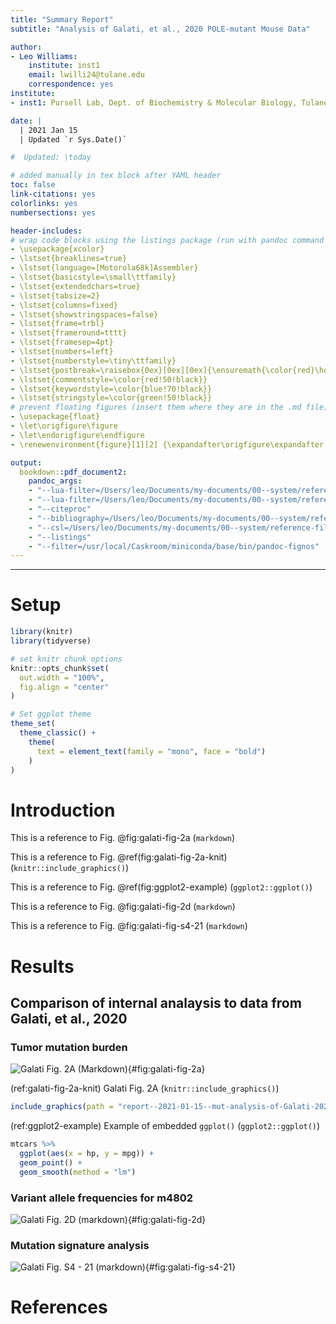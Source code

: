 ```yaml
---
title: "Summary Report"
subtitle: "Analysis of Galati, et al., 2020 POLE-mutant Mouse Data"

author:
- Leo Williams:
    institute: inst1
    email: lwilli24@tulane.edu
    correspondence: yes
institute:
- inst1: Pursell Lab, Dept. of Biochemistry & Molecular Biology, Tulane University School of Medicine, New Orleans, LA, USA

date: |
  | 2021 Jan 15
  | Updated `r Sys.Date()`

#  Updated: \today

# added manually in tex block after YAML header
toc: false
link-citations: yes
colorlinks: yes
numbersections: yes

header-includes:
# wrap code blocks using the listings package (run with pandoc command that includes `--listings` command). looks cleaner. but makes highlighting mistakes, e.g. mistakes any '#' symbol as the start of a comment
- \usepackage{xcolor}
- \lstset{breaklines=true}
- \lstset{language=[Motorola68k]Assembler}
- \lstset{basicstyle=\small\ttfamily}
- \lstset{extendedchars=true}
- \lstset{tabsize=2}
- \lstset{columns=fixed}
- \lstset{showstringspaces=false}
- \lstset{frame=trbl}
- \lstset{frameround=tttt}
- \lstset{framesep=4pt}
- \lstset{numbers=left}
- \lstset{numberstyle=\tiny\ttfamily}
- \lstset{postbreak=\raisebox{0ex}[0ex][0ex]{\ensuremath{\color{red}\hookrightarrow\space}}}
- \lstset{commentstyle=\color{red!50!black}}
- \lstset{keywordstyle=\color{blue!70!black}}
- \lstset{stringstyle=\color{green!50!black}}
# prevent floating figures (insert them where they are in the .md file)
- \usepackage{float}
- \let\origfigure\figure
- \let\endorigfigure\endfigure
- \renewenvironment{figure}[1][2] {\expandafter\origfigure\expandafter[H]}{\endorigfigure}

output:
  bookdown::pdf_document2:
    pandoc_args:
    - "--lua-filter=/Users/leo/Documents/my-documents/00--system/reference-files/scholarly-metadata.lua"
    - "--lua-filter=/Users/leo/Documents/my-documents/00--system/reference-files/author-info-blocks.lua"
    - "--citeproc"
    - "--bibliography=/Users/leo/Documents/my-documents/00--system/reference-files/my-Zotero-library.bib"
    - "--csl=/Users/leo/Documents/my-documents/00--system/reference-files/ieee.csl"
    - "--listings"
    - "--filter=/usr/local/Caskroom/miniconda/base/bin/pandoc-fignos"
---
```


------------------------------------------------------------------------

```{=tex}
\setcounter{tocdepth}{4}
\tableofcontents
\listoffigures
\listoftables
\newpage
```

\twocolumn

# Setup

```r
library(knitr)
library(tidyverse)

# set knitr chunk options
knitr::opts_chunk$set(
  out.width = "100%",
  fig.align = "center"
)

# Set ggplot theme
theme_set(
  theme_classic() +
    theme(
      text = element_text(family = "mono", face = "bold")
    )
)
```

# Introduction

This is a reference to Fig. @fig:galati-fig-2a (`markdown`)

This is a reference to Fig. \@ref(fig:galati-fig-2a-knit) (`knitr::include_graphics()`)

This is a reference to Fig. \@ref(fig:ggplot2-example) (`ggplot2::ggplot()`)

This is a reference to Fig. @fig:galati-fig-2d (`markdown`)

This is a reference to Fig. @fig:galati-fig-s4-21 (`markdown`)

# Results

## Comparison of internal analaysis to data from Galati, et al., 2020

### Tumor mutation burden

![Galati Fig. 2A (`Markdown`)](report--2021-01-15--mut-analysis-of-Galati-2020-data.assets/Galati-fig-2A.png){\#fig:galati-fig-2a}

<!-- (ref:galati-fig-2a-knit) Tumor mutation frequency of *Pole*-mutant mouse tumors (Galati, et al., Fig. 2A)  -->
(ref:galati-fig-2a-knit) Galati Fig. 2A (`knitr::include_graphics()`)

```r
include_graphics(path = "report--2021-01-15--mut-analysis-of-Galati-2020-data.assets/Galati-fig-2A.png")
```

(ref:ggplot2-example) Example of embedded `ggplot()` (`ggplot2::ggplot()`)

```r
mtcars %>%
  ggplot(aes(x = hp, y = mpg)) + 
  geom_point() +
  geom_smooth(method = "lm")
```



### Variant allele frequencies for m4802

![Galati Fig. 2D (`markdown`)](report--2021-01-15--mut-analysis-of-Galati-2020-data.assets/Galati-fig-2D.png){\#fig:galati-fig-2d}

### Mutation signature analysis

![Galati Fig. S4 - 21  (`markdown`)](report--2021-01-15--mut-analysis-of-Galati-2020-data.assets/galati-fig-s4--21-gi-lymphoma.png){\#fig:galati-fig-s4-21}

# References
